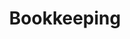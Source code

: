 ---
slug: bookkeeping
link: /projects/bookkeeping/
category: 'projects'
title: Bookkeeping
publicData: Sep 11th 2020
pagesCount: 8
pages: 
        - page:
            - image: ../../assets/images/projects/project-0-openfactoring/1.jpg
            - title: Главная,
        - page:
            - image: ../../assets/images/projects/project-0-openfactoring/1.jpg
            - title: Счет,
        - page:
            - image: ../../assets/images/projects/project-0-openfactoring/1.jpg
            - title: История,
        - page:
            - image: ../../assets/images/projects/project-0-openfactoring/1.jpg
            - title: Страница истории,
        - page:
            - image: ../../assets/images/projects/project-0-openfactoring/1.jpg
            - title: Логин,
        - page:
            - image: ../../assets/images/projects/project-0-openfactoring/1.jpg
            - title: Планирование,
        - page:
            - image: ../../assets/images/projects/project-0-openfactoring/1.jpg
            - title: Регистрация,
        - page:
            - image: ../../assets/images/projects/project-0-openfactoring/1.jpg
            - title: Группы
sortIdx: 460
---